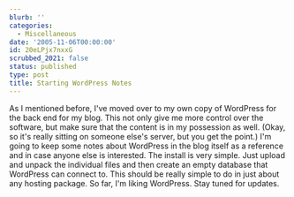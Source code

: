 ```yaml
---
blurb: ''
categories:
  - Miscellaneous
date: '2005-11-06T00:00:00'
id: 20eLPjx7nxxG
scrubbed_2021: false
status: published
type: post
title: Starting WordPress Notes
---
```


As I mentioned before, I've moved over to my own copy of WordPress
for the back end for my blog. This not only give me more control
over the software, but make sure that the content is in my
possession as well. (Okay, so it's really sitting on someone else's
server, but you get the point.) I'm going to keep some notes about
WordPress in the blog itself as a reference and in case anyone else
is interested. The install is very simple. Just upload and unpack
the individual files and then create an empty database that
WordPress can connect to. This should be really simple to do in
just about any hosting package. So far, I'm liking WordPress. Stay
tuned for updates.
